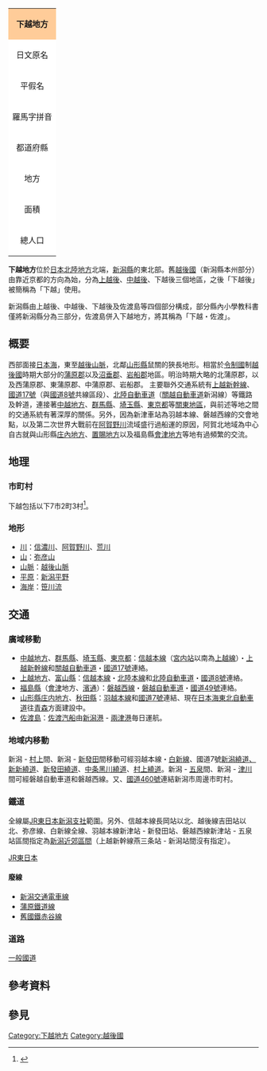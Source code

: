 {| class="wikitable" style="float:right; margin:0.5em 0em 1em 1em; width:19em;"
|-
|colspan="2" style="text-align:center; background-color:#fc9;"|'''下越地方'''
|-
|style="text-align:center; background-color:#fff;"|日文原名
|下越地方
|-
|style="text-align:center; background-color:#fff;"|平假名
|かえつちほう
|-
|style="text-align:center; background-color:#fff;"|羅馬字拼音
|Kaetsu-chiho
|-
|style="text-align:center; background-color:#fff;"|都道府縣
|新潟縣
|-
|style="text-align:center; background-color:#fff;"|地方
|[[中部地方|中部地方]]、[[北陸地方|北陸地方]]、<br />[[甲信越地方|甲信越地方]]
|-
|style="text-align:center; background-color:#fff;"|面積
|style="text-align:left;"|'''5,276.83''' km²
|-
|style="text-align:center; background-color:#fff;"|總人口
|style="text-align:left;"|'''1,235,677'''人<br />（[[2010年日本國勢調查|2010年國勢調査]]）
|}
'''下越地方'''位於[[日本|日本]][[北陸地方|北陸地方]]北端，[[新潟縣|新潟縣]]的東北部。舊[[越後國|越後國]]（新潟縣本州部分）由靠近京都的方向為始，分為[[上越地方|上越後]]、[[中越地方|中越後]]、下越後三個地區，之後「下越後」被簡稱為「下越」使用。

新潟縣由上越後、中越後、下越後及佐渡島等四個部分構成，部分縣內小學教科書僅將新潟縣分為三部分，佐渡島併入下越地方，將其稱為「下越・佐渡」。

== 概要 ==
西部面接[[日本海|日本海]]，東至[[越後山脈|越後山脈]]，北鄰[[山形縣|山形縣]]鼠關的狹長地形。相當於[[令制國|令制國]]制[[越後國|越後國]]時期大部分的[[蒲原郡|蒲原郡]]以及[[沼垂郡|沼垂郡]]、[[岩船郡|岩船郡]]地區。明治時期大略的北蒲原郡，以及西蒲原郡、東蒲原郡、中蒲原郡、岩船郡。
主要聯外交通系統有[[上越新幹線|上越新幹線]]、[[國道17號|國道17號]]（與[[國道8號_(日本)|國道8號]]共線區段）、[[北陸自動車道|北陸自動車道]]（[[關越自動車道|關越自動車道]]新潟線）等鐵路及幹道，連接著[[中越地方|中越地方]]、[[群馬縣|群馬縣]]、[[埼玉縣|埼玉縣]]、[[東京都|東京都]]等[[關東地區|關東地區]]，與前述等地之間的交通系統有著深厚的關係。另外，因為新津車站為羽越本線、磐越西線的交會地點，以及第二次世界大戰前在[[阿賀野川|阿賀野川]]流域盛行過船運的原因，阿賀北地域為中心自古就與山形縣[[庄內地方|庄內地方]]、[[置賜地方|置賜地方]]以及福島縣[[會津地方|會津地方]]等地有過頻繁的交流。

== 地理 ==
=== 市町村 ===
下越包括以下7市2町3村<ref>{{Cite web |url=http://www.pref.niigata.lg.jp/link_kaetsu.html |title=新潟県：リンク集：下越地域 |accessdate=2012-06-01 |archive-date=2017-06-26 |archive-url=https://web.archive.org/web/20170626195210/http://www.pref.niigata.lg.jp/link_kaetsu.html |dead-url=no }}</ref>。

{{Col|
* [[新潟市|新潟市]]
* [[新發田市|新發田市]]
* [[村上市|村上市]]
* [[燕市|燕市]]
* [[五泉市|五泉市]]
* [[阿賀野市|阿賀野市]]
* [[胎内市|胎内市]]
|
* [[北蒲原郡|北蒲原郡]]
** [[聖籠町|聖籠町]]
* [[岩船郡|岩船郡]]
** [[關川村|關川村]]
** [[粟島浦村|粟島浦村]]
* [[西蒲原郡|西蒲原郡]]
** [[弥彦村|弥彦村]]
* [[東蒲原郡|東蒲原郡]]
** [[阿賀町|阿賀町]]
}}

=== 地形 ===
* [[川|川]]：[[信濃川|信濃川]]、[[阿賀野川|阿賀野川]]、[[荒川_(羽越)|荒川]]
* [[山|山]]：[[弥彦山|弥彦山]]
* [[山脈|山脈]]：[[越後山脈|越後山脈]]
* [[平原|平原]]：[[新潟平野|新潟平野]]
* [[海岸|海岸]]：[[笹川流|笹川流]]

== 交通 ==
=== 廣域移動 ===
* [[中越地方|中越地方]]、[[群馬縣|群馬縣]]、[[埼玉縣|埼玉縣]]、[[東京都|東京都]]：[[信越本線|信越本線]]（[[宮内站_(新潟縣)|宮内站]]以南為[[上越線|上越線]]）・[[上越新幹線|上越新幹線]]和[[關越自動車道|關越自動車道]]・[[國道17號|國道17號]]連絡。
* [[上越地方|上越地方]]、[[富山縣|富山縣]]：[[信越本線|信越本線]]・[[北陸本線|北陸本線]]和[[北陸自動車道|北陸自動車道]]・[[國道8號_(日本)|國道8號]]連絡。
* [[福島縣|福島縣]]（[[會津|會津]]地方、[[濱通|濱通]]）：[[磐越西線|磐越西線]]・[[磐越自動車道|磐越自動車道]]・[[國道49號|國道49號]]連絡。
* [[山形縣|山形縣]][[庄内地方|庄内地方]]、[[秋田縣|秋田縣]]：[[羽越本線|羽越本線]]和[[國道7號_(日本)|國道7號]]連結、現在[[日本海東北自動車道|日本海東北自動車道]]往[[青森市|青森]]方面建設中。
* [[佐渡島|佐渡島]]：[[佐渡汽船|佐渡汽船]]由[[新潟港|新潟港]] - [[兩津港|兩津港]]毎日運航。

=== 地域内移動 ===
新潟 - [[村上市|村上]]間、新潟 - [[新發田市|新發田]]間移動可經羽越本線・[[白新線|白新線]]、國道7號[[新潟繞道|新潟繞道、新新繞道]]、[[新發田繞道|新發田繞道]]、[[中条黑川繞道|中条黑川繞道]]、[[村上繞道|村上繞道]]。新潟 - [[五泉市|五泉]]間、新潟 - [[津川町|津川]]間可經磐越自動車道和磐越西線。又、[[國道460號|國道460號]]連結新潟市周邊市町村。

=== 鐵道 ===
全線屬[[東日本旅客鐵道新潟支社|JR東日本新潟支社]]範圍。另外、信越本線長岡站以北、越後線吉田站以北、弥彦線、白新線全線、羽越本線新津站 - 新發田站、磐越西線新津站 - 五泉站區間指定為[[大都市近郊區間|新潟近郊區間]]（上越新幹線燕三条站 - 新潟站間沒有指定）。

;[[東日本旅客鐵道|JR東日本]]
{{Col|
* [[上越新幹線|上越新幹線]]
* [[信越本線|信越本線]]
** （沼垂貨物支線）
** （臨港貨物支線）
|
* [[羽越本線|羽越本線]]
* [[白新線|白新線]]
* [[磐越西線|磐越西線]]
|
* [[越後線|越後線]]
* [[弥彦線|弥彦線]]
* [[米坂線|米坂線]]
* [[黑山站分岐新潟東港専用線|新潟東港鐵道]]（貨物）
}}

==== 廢線 ====
* [[新潟交通電車線|新潟交通電車線]]
* [[蒲原鐵道線|蒲原鐵道線]]
* [[日本國有鐵道|舊國鐵]][[赤谷線|赤谷線]]

=== 道路 ===
{{Col|
; [[高速自動車國道|高速自動車國道]]
* [[北陸自動車道|北陸自動車道]]（[[關越自動車道|關越自動車道]]新潟線）
* [[磐越自動車道|磐越自動車道]]
* [[日本海東北自動車道|日本海東北自動車道]]
|
; '''[[自動車専用道路|自動車専用道路]]'''及準高規格道路<!--西BP以外は自専道ではない-->
* '''[[新潟繞道|新潟西繞道]]'''（[[國道116號|國道116號]]・[[國道289號|國道289號]]）
* [[新潟繞道|新潟繞道]]（[[國道7號_(日本)|國道7號]]・[[國道8號_(日本)|國道8號]]・[[國道17號|國道17號]]）
* [[新潟繞道|新新繞道]]（國道7號）
* [[栗木繞道|栗木繞道]]（國道7號）
* [[龜田繞道|龜田繞道]]（[[國道49號|國道49號]]）
* [[新津繞道|新津繞道]]（[[國道403號|國道403號]]）
* [[新津繞道|新津南繞道]]
* [[新津東繞道|新津東繞道]]
* [[龜田繞道|橫雲繞道]]
* [[白根繞道|白根繞道]]（未使用）
}}

;[[一般國道|一般國道]]
{{Col|
* [[國道7號_(日本)|國道7號]]
* [[國道8號_(日本)|國道8號]]
* [[國道17號|國道17號]]
* [[國道49號|國道49號]]
|
* [[國道113號|國道113號]]
* [[國道116號|國道116號]]
* [[國道289號|國道289號]]
* [[國道290號|國道290號]]
* [[國道345號|國道345號]]
|
* [[國道350號|國道350號]]
* [[國道402號|國道402號]]
* [[國道403號|國道403號]]
* [[國道459號|國道459號]]
* [[國道460號|國道460號]]
}}

== 參考資料 ==
{{Reflist}}

== 參見 ==
{{Col|
* [[新發田藩|新發田藩]]
* [[村上藩|村上藩]]
* [[渟足柵|渟足柵]]
|
* [[新潟弁|新潟弁]]
* [[蒲原郡|蒲原郡]]
* [[岩船郡|岩船郡]]
|
* [[上越地方|上越地方]]
* [[中越地方|中越地方]]
* [[佐渡地方|佐渡地方]]
|
* [[阿賀北地域|阿賀北地域]]
* [[新潟都市圈|新潟都市圈]]
* [[新潟縣縣央地域|新潟縣縣央地域]]
}}

{{DEFAULTSORT:Kaetsu}}
[[Category:下越地方|Category:下越地方]]
[[Category:越後國|Category:越後國]]